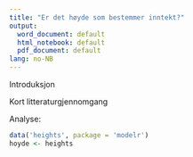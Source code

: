 ```yaml
---
title: "Er det høyde som bestemmer inntekt?"
output:
  word_document: default
  html_notebook: default
  pdf_document: default
lang: no-NB
---
```


Introduksjon

Kort litteraturgjennomgang

Analyse:

```r
data('heights', package = 'modelr')
hoyde <- heights
```





